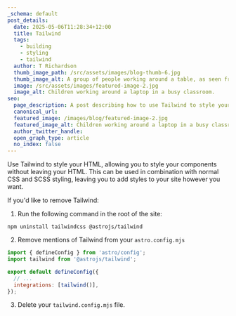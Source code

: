 ```yaml
---
_schema: default
post_details:
  date: 2025-05-06T11:28:34+12:00
  title: Tailwind
  tags:
    - building
    - styling
    - tailwind
  author: T Richardson
  thumb_image_path: /src/assets/images/blog-thumb-6.jpg
  thumb_image_alt: A group of people working around a table, as seen from above.
  image: /src/assets/images/featured-image-2.jpg
  image_alt: Children working around a laptop in a busy classroom.
seo:
  page_description: A post describing how to use Tailwind to style your site.
  canonical_url:
  featured_image: /images/blog/featured-image-2.jpg
  featured_image_alt: Children working around a laptop in a busy classroom.
  author_twitter_handle:
  open_graph_type: article
  no_index: false
---
```

Use Tailwind to style your HTML, allowing you to style your components without leaving your HTML. This can be used in combination with normal CSS and SCSS styling, leaving you to add styles to your site however you want.

If you'd like to remove Tailwind:

1. Run the following command in the root of the site:

`npm uninstall tailwindcss @astrojs/tailwind`

2. Remove mentions of Tailwind from your `astro.config.mjs`

```mjs
import { defineConfig } from 'astro/config';
import tailwind from '@astrojs/tailwind';

export default defineConfig({
  // ...
  integrations: [tailwind()],
});
```

3. Delete your `tailwind.config.mjs` file.